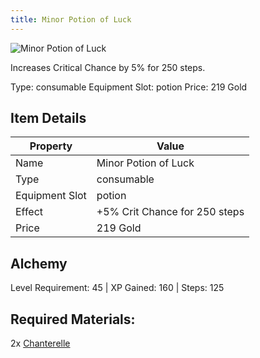 ```yaml
---
title: Minor Potion of Luck
---
```


<div className="flex items-start gap-6 mb-8">
  <div className="flex-shrink-0">
    <img src="/assets/resources/alchemy/minor_crit_chance_potion.png" alt="Minor Potion of Luck" className="w-24 h-24 border rounded-lg" />
  </div>
  <div className="flex-1">
    <div className="space-y-2">
      <p className="text-lg text-muted-foreground">Increases Critical Chance by 5% for 250 steps.</p>
      <div className="flex flex-wrap gap-4 text-sm">
        <span className="px-2 py-1 bg-green-100 dark:bg-green-900 rounded-md">
          Type: consumable
        </span>
        <span className="px-2 py-1 bg-purple-100 dark:bg-purple-900 rounded-md">
          Equipment Slot: potion
        </span>
        <span className="px-2 py-1 bg-yellow-100 dark:bg-yellow-900 rounded-md">
          Price: 219 Gold
        </span>
      </div>
    </div>
  </div>
</div>

## Item Details
| Property | Value |
|----------|-------|
| Name | Minor Potion of Luck |
| Type | consumable |
| Equipment Slot | potion |
| Effect | +5% Crit Chance for 250 steps |
| Price | 219 Gold |

## Alchemy
Level Requirement: 45 | XP Gained: 160 | Steps: 125

## Required Materials:
2x [Chanterelle](/docs/resources/individual/chanterelle)

